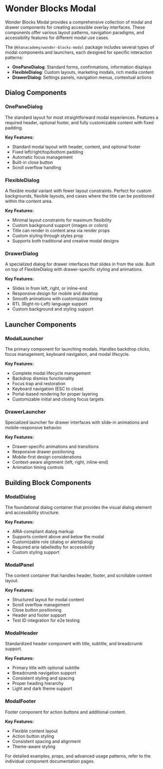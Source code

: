 
<Meta
    title="Packages / Modal / Overview"
/>

# Wonder Blocks Modal

Wonder Blocks Modal provides a comprehensive collection of modal and drawer components for creating accessible overlay interfaces. These components offer various layout patterns, navigation paradigms, and accessibility features for different modal use cases.

The `@khanacademy/wonder-blocks-modal` package includes several types of modal components and launchers, each designed for specific interaction patterns:

- **OnePaneDialog**: Standard forms, confirmations, information displays
- **FlexibleDialog**: Custom layouts, marketing modals, rich media content
- **DrawerDialog**: Settings panels, navigation menus, contextual actions

## Dialog Components

### OnePaneDialog

The standard layout for most straightforward modal experiences. Features a required header, optional footer, and fully customizable content with fixed padding.

**Key Features:**
- Standard modal layout with header, content, and optional footer
- Fixed left/right/top/bottom padding
- Automatic focus management
- Built-in close button
- Scroll overflow handling

<Canvas of={OnePaneDialogStories.Default} />

### FlexibleDialog

A flexible modal variant with fewer layout constraints. Perfect for custom backgrounds, flexible layouts, and cases where the title can be positioned within the content area.

**Key Features:**
- Minimal layout constraints for maximum flexibility
- Custom background support (images or colors)
- Title can render in content area via render props
- Custom styling through styles prop
- Supports both traditional and creative modal designs

<Canvas of={FlexibleDialogStories.Default} />

### DrawerDialog

A specialized dialog for drawer interfaces that slides in from the side. Built on top of FlexibleDialog with drawer-specific styling and animations.

**Key Features:**
- Slides in from left, right, or inline-end
- Responsive design for mobile and desktop
- Smooth animations with customizable timing
- RTL (Right-to-Left) language support
- Custom background and styling support

<Canvas of={DrawerDialogStories.Default} />

## Launcher Components

### ModalLauncher

The primary component for launching modals. Handles backdrop clicks, focus management, keyboard navigation, and modal lifecycle.

**Key Features:**
- Complete modal lifecycle management
- Backdrop dismiss functionality
- Focus trap and restoration
- Keyboard navigation (ESC to close)
- Portal-based rendering for proper layering
- Customizable initial and closing focus targets

<Canvas of={ModalLauncherStories.Default} />

### DrawerLauncher

Specialized launcher for drawer interfaces with slide-in animations and mobile-responsive behavior.

**Key Features:**
- Drawer-specific animations and transitions
- Responsive drawer positioning
- Mobile-first design considerations
- Context-aware alignment (left, right, inline-end)
- Animation timing controls

<Canvas of={DrawerLauncherStories.Default} />

## Building Block Components

### ModalDialog

The foundational dialog container that provides the visual dialog element and accessibility structure.

**Key Features:**
- ARIA-compliant dialog markup
- Supports content above and below the modal
- Customizable role (dialog or alertdialog)
- Required aria-labelledby for accessibility
- Custom styling support

<Canvas of={ModalDialogStories.Default} />

### ModalPanel

The content container that handles header, footer, and scrollable content layout.

**Key Features:**
- Structured layout for modal content
- Scroll overflow management
- Close button positioning
- Header and footer support
- Test ID integration for e2e testing

<Canvas of={ModalPanelStories.Default} />

### ModalHeader

Standardized header component with title, subtitle, and breadcrumb support.

**Key Features:**
- Primary title with optional subtitle
- Breadcrumb navigation support
- Consistent styling and spacing
- Proper heading hierarchy
- Light and dark theme support

<Canvas of={ModalHeaderStories.Default} />

### ModalFooter

Footer component for action buttons and additional content.

**Key Features:**
- Flexible content layout
- Action button styling
- Consistent spacing and alignment
- Theme-aware styling

<Canvas of={ModalFooterStories.Default} />

For detailed examples, props, and advanced usage patterns, refer to the individual component documentation pages.
